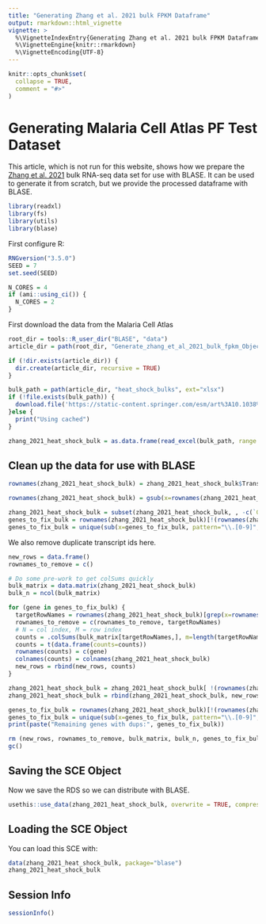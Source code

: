 ```yaml
---
title: "Generating Zhang et al. 2021 bulk FPKM Dataframe"
output: rmarkdown::html_vignette
vignette: >
  %\VignetteIndexEntry{Generating Zhang et al. 2021 bulk FPKM Dataframe}
  %\VignetteEngine{knitr::rmarkdown}
  %\VignetteEncoding{UTF-8}
---
```


```r
knitr::opts_chunk$set(
  collapse = TRUE,
  comment = "#>"
)
```

# Generating Malaria Cell Atlas PF Test Dataset

This article, which is not run for this website, shows how we prepare the [Zhang et al. 2021](https://doi.org/10.1038/s41467-021-24814-1) bulk RNA-seq data set for use with BLASE. It can be used to generate it from scratch, but we provide the processed dataframe with BLASE.

```r
library(readxl)
library(fs)
library(utils)
library(blase)
```

First configure R:
```r
RNGversion("3.5.0")
SEED = 7
set.seed(SEED)
```

```r
N_CORES = 4
if (ami::using_ci()) {
  N_CORES = 2
}
```

First download the data from the Malaria Cell Atlas
```r
root_dir = tools::R_user_dir("BLASE", "data")
article_dir = path(root_dir, "Generate_zhang_et_al_2021_bulk_fpkm_Object")

if (!dir.exists(article_dir)) {
  dir.create(article_dir, recursive = TRUE)
}

bulk_path = path(article_dir, "heat_shock_bulks", ext="xlsx")
if (!file.exists(bulk_path)) {
  download.file('https://static-content.springer.com/esm/art%3A10.1038%2Fs41467-021-24814-1/MediaObjects/41467_2021_24814_MOESM5_ESM.xlsx', bulk_path)
}else {
  print("Using cached")
}

zhang_2021_heat_shock_bulk = as.data.frame(read_excel(bulk_path, range = 'S3A_RNAseq!A4:P2571'))
```

## Clean up the data for use with BLASE
```r
rownames(zhang_2021_heat_shock_bulk) = zhang_2021_heat_shock_bulk$Transcript_ID

rownames(zhang_2021_heat_shock_bulk) = gsub(x=rownames(zhang_2021_heat_shock_bulk), pattern="_", replacement="-", fixed=TRUE)

zhang_2021_heat_shock_bulk = subset(zhang_2021_heat_shock_bulk, , -c(`GeneID`, `Transcript_ID`, `Gene.NameSymbol`, `TranscriptProductDescription`))
genes_to_fix_bulk = rownames(zhang_2021_heat_shock_bulk)[!(rownames(zhang_2021_heat_shock_bulk) %in% sub(x=rownames(zhang_2021_heat_shock_bulk), pattern="\\.[0-9]", replacement=""))]
genes_to_fix_bulk = unique(sub(x=genes_to_fix_bulk, pattern="\\.[0-9]", replacement=""))
```

We also remove duplicate transcript ids here.
```R
new_rows = data.frame()
rownames_to_remove = c()

# Do some pre-work to get colSums quickly
bulk_matrix = data.matrix(zhang_2021_heat_shock_bulk)
bulk_n = ncol(bulk_matrix)

for (gene in genes_to_fix_bulk) {
  targetRowNames = rownames(zhang_2021_heat_shock_bulk)[grep(x=rownames(zhang_2021_heat_shock_bulk), pattern=gene)]
  rownames_to_remove = c(rownames_to_remove, targetRowNames)
  # N = col index, M = row index
  counts = .colSums(bulk_matrix[targetRowNames,], m=length(targetRowNames), n=bulk_n)
  counts = t(data.frame(counts=counts))
  rownames(counts) = c(gene)
  colnames(counts) = colnames(zhang_2021_heat_shock_bulk)
  new_rows = rbind(new_rows, counts)
}

zhang_2021_heat_shock_bulk = zhang_2021_heat_shock_bulk[ !(rownames(zhang_2021_heat_shock_bulk) %in% rownames_to_remove), ]
zhang_2021_heat_shock_bulk = rbind(zhang_2021_heat_shock_bulk, new_rows)

genes_to_fix_bulk = rownames(zhang_2021_heat_shock_bulk)[!(rownames(zhang_2021_heat_shock_bulk) %in% sub(x=rownames(zhang_2021_heat_shock_bulk), pattern="\\.[0-9]", replacement=""))]
genes_to_fix_bulk = unique(sub(x=genes_to_fix_bulk, pattern="\\.[0-9]", replacement=""))
print(paste("Remaining genes with dups:", genes_to_fix_bulk))

rm (new_rows, rownames_to_remove, bulk_matrix, bulk_n, genes_to_fix_bulk, counts)
gc()
```

## Saving the SCE Object
Now we save the RDS so we can distribute with BLASE.
```r
usethis::use_data(zhang_2021_heat_shock_bulk, overwrite = TRUE, compress = "bzip2")
```

## Loading the SCE Object
You can load this SCE with:
```r
data(zhang_2021_heat_shock_bulk, package="blase")
zhang_2021_heat_shock_bulk
```

## Session Info
``` r
sessionInfo()
```

